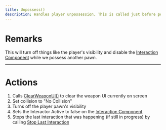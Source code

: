 ```yaml
---
title: Unpossess()
description: Handles player unpossession. This is called just before possessing another pawn.
---
```


# Remarks

This will turn off things like the player's visibility and disable the [Interaction Component](/components/BP_Interactor) while we possess another pawn.

--- 

# Actions

1. Calls [ClearWeaponUI()](/classes/BP_ThirdPersonCharacter/ClearWeaponUI) to clear the weapon UI currently on screen
2. Set collision to "No Collision"
3. Turns off the player pawn's visibility
4. Sets the Interactor Active to false on the [Interaction Component](/components/BP_Interactor)
5. Stops the last interaction that was happening (if still in progress) by calling [Stop Last Interaction](/components/BP_Interactor/StopLastInteraction)